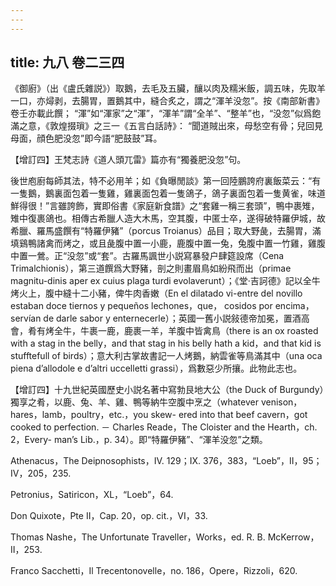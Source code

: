 ```yaml
---
---
---
```

title: 九八 卷二三四
---




《御廚》（出《盧氏雜説》）取鵝，去毛及五臟，釀以肉及糯米飯，調五味，先取羊一口，亦燖剥，去腸胃，置鵝其中，縫合炙之，謂之“渾羊没忽”。按《南部新書》卷壬亦載此饌； “渾”如“渾家”之“渾”，“渾羊”謂“全羊”、“整羊”也，“没忽”似爲飽滿之意，《敦煌掇瑣》之三一《五言白話詩》： “聞道賊出來，母愁空有骨；兒回見母面，顔色肥没忽”即今語“肥鼓鼓”耳。

【增訂四】王梵志詩《道人頭兀雷》篇亦有“獨養肥没忽”句。

後世庖廚每師其法，特不必用羊；如《負曝閒談》第一回陸鵬誇府裏飯菜云：“有一隻鵝，鵝裏面包着一隻雞，雞裏面包着一隻鴿子，鴿子裏面包着一隻黄雀，味道鮮得很！”言雖誇飾，實即俗書《家庭新食譜》之“套雞一稱三套頭”，鴨中裹雉，雉中復裹鴿也。相傳古希臘人造大木馬，空其腹，中匿士卒，遂得破特羅伊城，故希臘、羅馬盛饌有“特羅伊豬”（porcus Troianus）品目；取大野彘，去腸胃，滿填鷄鴨諸禽而烤之，或且彘腹中置一小鹿，鹿腹中置一兔，兔腹中置一竹雞，雞腹中置一鶯。正“没忽”或“套”。古羅馬諷世小説寫暴發户肆筵設席（Cena Trimalchionis），第三道饌爲大野豬，剖之則畫眉鳥如紛飛而出（primae magnitu-dinis aper ex cuius plaga turdi evolaverunt）；《堂·吉訶德》記以全牛烤火上，腹中縫十二小豬，俾牛肉香嫩（En el dilatado vi-entre del novillo estaban doce tiernos y pequeños lechones，que， cosidos por encima，servían de darle sabor y enternecerle）；英國一舊小説敍德帝加冕，置酒高會，肴有烤全牛，牛裹一鹿，鹿裹一羊，羊腹中皆禽鳥（there is an ox roasted with a stag in the belly，and that stag in his belly hath a kid，and that kid is stufftefull of birds）；意大利古掌故書記一人烤鵝，納雲雀等鳥滿其中（una oca piena d’allodole e d’altri uccelletti grassi），爲數惡少所攘。此物此志也。

【增訂四】十九世紀英國歷史小説名著中寫勃艮地大公（the Duck of Burgundy）獨享之肴，以鹿、兔、羊、雞、鴨等納牛空腹中烹之（whatever venison，hares，lamb，poultry，etc.，you skew- ered into that beef cavern，got cooked to perfection. － Charles Reade，The Cloister and the Hearth，ch. 2，Every- man’s Lib.，p. 34）。即“特羅伊豬”、“渾羊没忽”之類。

Athenacus，The Deipnosophists，IV. 129；IX. 376，383，“Loeb”，II，95；IV，205，235.

Petronius，Satiricon，XL，“Loeb”，64.

Don Quixote，Pte II，Cap. 20，op. cit.，VI，33.

Thomas Nashe，The Unfortunate Traveller，Works，ed. R. B. McKerrow， II，253.

Franco Sacchetti，Il Trecentonovelle，no. 186，Opere，Rizzoli，620.
